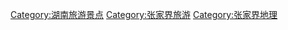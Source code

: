 [[Category:湖南旅游景点|Category:湖南旅游景点]]
[[Category:张家界旅游|Category:张家界旅游]]
[[Category:张家界地理|Category:张家界地理]]